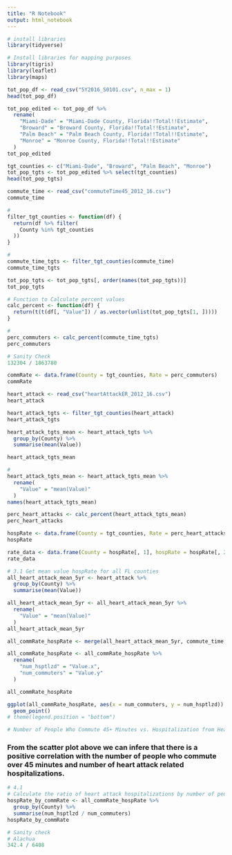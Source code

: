 ```yaml
---
title: "R Notebook"
output: html_notebook
---
```


```r
# install libraries
library(tidyverse)

# Install libraries for mapping purposes
library(tigris)
library(leaflet)
library(maps)
```
```r
tot_pop_df <- read_csv("5Y2016_S0101.csv", n_max = 1)
head(tot_pop_df)
```

```r
tot_pop_edited <- tot_pop_df %>%
  rename(
    "Miami-Dade" = "Miami-Dade County, Florida!!Total!!Estimate",
    "Broward" = "Broward County, Florida!!Total!!Estimate",
    "Palm Beach" = "Palm Beach County, Florida!!Total!!Estimate",
    "Monroe" = "Monroe County, Florida!!Total!!Estimate"
  )
tot_pop_edited
```
```r
tgt_counties <- c("Miami-Dade", "Broward", "Palm Beach", "Monroe")
tot_pop_tgts <- tot_pop_edited %>% select(tgt_counties)
head(tot_pop_tgts)
```


```r
commute_time <- read_csv("commuteTime45_2012_16.csv")
commute_time
```
```r
#
filter_tgt_counties <- function(df) {
  return(df %>% filter(
    County %in% tgt_counties
  ))
}
```


```r
#
commute_time_tgts <- filter_tgt_counties(commute_time)
commute_time_tgts
```


```r
tot_pop_tgts <- tot_pop_tgts[, order(names(tot_pop_tgts))]
tot_pop_tgts
```


```r
# Function to Calculate percent values
calc_percent <- function(df) {
  return(t(t(df[, "Value"]) / as.vector(unlist(tot_pop_tgts[1, ]))))
}
```


```r
#
perc_commuters <- calc_percent(commute_time_tgts)
perc_commuters
```
```r
# Sanity Check
132304 / 1863780
```
```r
commRate <- data.frame(County = tgt_counties, Rate = perc_commuters)
commRate
```


```r
heart_attack <- read_csv("heartAttackER_2012_16.csv")
heart_attack
```
```r
heart_attack_tgts <- filter_tgt_counties(heart_attack)
heart_attack_tgts
```
```r
heart_attack_tgts_mean <- heart_attack_tgts %>%
  group_by(County) %>%
  summarise(mean(Value))

heart_attack_tgts_mean
```
```r
#
heart_attack_tgts_mean <- heart_attack_tgts_mean %>%
  rename(
    "Value" = "mean(Value)"
  )
names(heart_attack_tgts_mean)
```

```r
perc_heart_attacks <- calc_percent(heart_attack_tgts_mean)
perc_heart_attacks
```

```r
hospRate <- data.frame(County = tgt_counties, Rate = perc_heart_attacks)
hospRate
```
```r
rate_data <- data.frame(County = hospRate[, 1], hospRate = hospRate[, 2], commRate = commRate[, 2])
rate_data
```

```r
# 3.1 Get mean value hospRate for all FL counties
all_heart_attack_mean_5yr <- heart_attack %>%
  group_by(County) %>%
  summarise(mean(Value))

all_heart_attack_mean_5yr <- all_heart_attack_mean_5yr %>%
  rename(
    "Value" = "mean(Value)"
  )
all_heart_attack_mean_5yr
```

```r
all_commRate_hospRate <- merge(all_heart_attack_mean_5yr, commute_time, by = "County")

all_commRate_hospRate <- all_commRate_hospRate %>%
  rename(
    "num_hsptlzd" = "Value.x",
    "num_commuters" = "Value.y"
  )

all_commRate_hospRate
```


```r
ggplot(all_commRate_hospRate, aes(x = num_commuters, y = num_hsptlzd)) +
  geom_point()
# theme(legend.position = "bottom")
```

```r
# Number of People Who Commute 45+ Minutes vs. Hospitalization from Heart Attack
```
### From the scatter plot above we can infere that there is a positive correlation with the number of people who commute over 45 minutes and number of heart attack related hospitalizations.
```r
# 4.1
# Calculate the ratio of heart attack hospitalizations by number of people who commute 45+ minutes for all Florida counties
hospRate_by_commRate <- all_commRate_hospRate %>%
  group_by(County) %>%
  summarise(num_hsptlzd / num_commuters)
hospRate_by_commRate
```

```r
# Sanity check
# Alachua
342.4 / 6408
```


